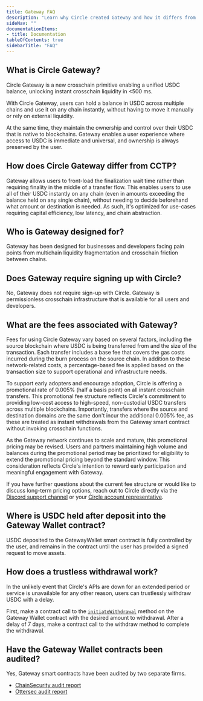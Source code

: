 ```yaml
---
title: Gateway FAQ
description: "Learn why Circle created Gateway and how it differs from CCTP"
sideNav: ""
documentationItems: 
- title: Documentation
tableOfContents: true
sidebarTitle: "FAQ"
---
```


## What is Circle Gateway?

Circle Gateway is a new crosschain primitive enabling a unified USDC balance,
unlocking instant crosschain liquidity in \<500 ms.

With Circle Gateway, users can hold a balance in USDC across multiple chains and
use it on any chain instantly, without having to move it manually or rely on
external liquidity.

At the same time, they maintain the ownership and control over their USDC that
is native to blockchains. Gateway enables a user experience where access to USDC
is immediate and universal, and ownership is always preserved by the user.

## How does Circle Gateway differ from CCTP?

Gateway allows users to front-load the finalization wait time rather than
requiring finality in the middle of a transfer flow. This enables users to use
all of their USDC instantly on any chain (even in amounts exceeding the balance
held on any single chain), without needing to decide beforehand what amount or
destination is needed. As such, it's optimized for use-cases requiring capital
efficiency, low latency, and chain abstraction.

## Who is Gateway designed for?

Gateway has been designed for businesses and developers facing pain points from
multichain liquidity fragmentation and crosschain friction between chains.

## Does Gateway require signing up with Circle?

No, Gateway does not require sign-up with Circle. Gateway is permissionless
crosschain infrastructure that is available for all users and developers.

## What are the fees associated with Gateway?

Fees for using Circle Gateway vary based on several factors, including the
source blockchain where USDC is being transferred from and the size of the
transaction. Each transfer includes a base fee that covers the gas costs
incurred during the burn process on the source chain. In addition to these
network-related costs, a percentage-based fee is applied based on the
transaction size to support operational and infrastructure needs.

To support early adopters and encourage adoption, Circle is offering a
promotional rate of 0.005% (half a basis point) on all instant crosschain
transfers. This promotional fee structure reflects Circle's commitment to
providing low-cost access to high-speed, non-custodial USDC transfers across
multiple blockchains. Importantly, transfers where the source and destination
domains are the same don't incur the additional 0.005% fee, as these are treated
as instant withdrawals from the Gateway smart contract without invoking
crosschain functions.

As the Gateway network continues to scale and mature, this promotional pricing
may be revised. Users and partners maintaining high volume and balances during
the promotional period may be prioritized for eligibility to extend the
promotional pricing beyond the standard window. This consideration reflects
Circle's intention to reward early participation and meaningful engagement with
Gateway.

If you have further questions about the current fee structure or would like to
discuss long-term pricing options, reach out to Circle directly via the
[Discord support channel](https://discord.com/invite/buildoncircle) or your
[Circle account representative](https://discord.com/invite/buildoncircle).

## Where is USDC held after deposit into the Gateway Wallet contract?

USDC deposited to the GatewayWallet smart contract is fully controlled by the
user, and remains in the contract until the user has provided a signed request
to move assets.

## How does a trustless withdrawal work?

In the unlikely event that Circle's APIs are down for an extended period or
service is unavailable for any other reason, users can trustlessly withdraw USDC
with a delay.

First, make a contract call to the
[`initiateWithdrawal`](/gateway/references/contract-interfaces-and-events#initiatewithdrawal)
method on the Gateway Wallet contract with the desired amount to withdrawal.
After a delay of 7 days, make a contract call to the withdraw method to complete
the withdrawal.

## Have the Gateway Wallet contracts been audited?

Yes, Gateway smart contracts have been audited by two separate firms.

- [ChainSecurity audit report](https://6778953.fs1.hubspotusercontent-na1.net/hubfs/6778953/CCTP/%5BPublic%5D%20%5BChainSecurity%5D%20Circle_Gateway_audit.pdf)
- [Ottersec audit report](https://6778953.fs1.hubspotusercontent-na1.net/hubfs/6778953/Circle%20Gateway%20Audit%20-%20OtterSec%20-%207-21-2025.pdf)
